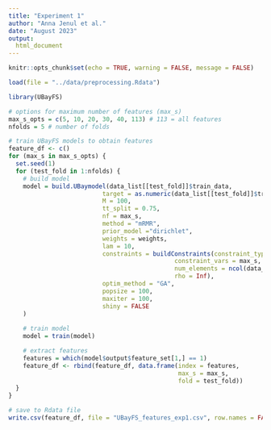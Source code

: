 ```yaml
---
title: "Experiment 1"
author: "Anna Jenul et al."
date: "August 2023"
output:
  html_document
---
```


```r
knitr::opts_chunk$set(echo = TRUE, warning = FALSE, message = FALSE)

load(file = "../data/preprocessing.Rdata")
```

```r
library(UBayFS)
```

```r
# options for maximum number of features (max_s)
max_s_opts = c(5, 10, 20, 30, 40, 113) # 113 = all features
nfolds = 5 # number of folds
```

```r
# train UBayFS models to obtain features
feature_df <- c()
for (max_s in max_s_opts) {
  set.seed(1)
  for (test_fold in 1:nfolds) {
    # build model
    model = build.UBaymodel(data_list[[test_fold]]$train_data,
                          target = as.numeric(data_list[[test_fold]]$train_target$category), 
                          M = 100,
                          tt_split = 0.75, 
                          nf = max_s, 
                          method = "mRMR",
                          prior_model ="dirichlet",
                          weights = weights,
                          lam = 10,
                          constraints = buildConstraints(constraint_types = c("max_size"),
                                              constraint_vars = max_s,
                                              num_elements = ncol(data_list[[test_fold]]$train_data),
                                              rho = Inf),
                          optim_method = "GA",
                          popsize = 100,
                          maxiter = 100,
                          shiny = FALSE
    )
  
    # train model
    model = train(model)

    # extract features
    features = which(model$output$feature_set[1,] == 1)
    feature_df <- rbind(feature_df, data.frame(index = features, 
                                               max_s = max_s, 
                                               fold = test_fold))
  }
}

# save to Rdata file
write.csv(feature_df, file = "UBayFS_features_exp1.csv", row.names = FALSE)
```

